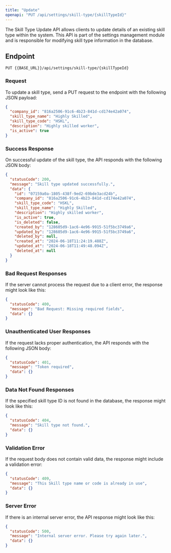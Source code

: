 ---
title: "Update"
openapi: "PUT /api/settings/skill-type/{skillTypeId}"
---

The Skill Type Update API allows clients to update details of an existing skill type within the system. This API is part of the settings management module and is responsible for modifying skill type information in the database.

## Endpoint

`PUT {{BASE_URL}}/api/settings/skill-type/{skillTypeId}`

### Request

To update a skill type, send a PUT request to the endpoint with the following JSON payload:

```json
{
  "company_id": "816a2506-91c6-4b23-841d-cd174e42a074",
  "skill_type_name": "Highly Skilled",
  "skill_type_code": "HSKL",
  "description": "Highly skilled worker",
  "is_active": true
}
```

### Success Response

On successful update of the skill type, the API responds with the following JSON body:

```json
{
  "statusCode": 200,
  "message": "Skill type updated successfully.",
  "data": {
    "id": "07159a0a-1805-438f-9ed2-69bde3acd24b",
    "company_id": "816a2506-91c6-4b23-841d-cd174e42a074",
    "skill_type_code": "HSKL",
    "skill_type_name": "Highly Skilled",
    "description": "Highly skilled worker",
    "is_active": true,
    "is_deleted": false,
    "created_by": "128605d9-1ac6-4e96-9915-51f5bc3749a6",
    "updated_by": "128605d9-1ac6-4e96-9915-51f5bc3749a6",
    "deleted_by": null,
    "created_at": "2024-06-18T11:24:19.488Z",
    "updated_at": "2024-06-18T11:49:48.094Z",
    "deleted_at": null
  }
}
```

### Bad Request Responses

If the server cannot process the request due to a client error, the response might look like this:

```json
{
  "statusCode": 400,
  "message": "Bad Request: Missing required fields",
  "data": {}
}
```

### Unauthenticated User Responses

If the request lacks proper authentication, the API responds with the following JSON body:

```json
{
  "statusCode": 401,
  "message": "Token required",
  "data": {}
}
```

### Data Not Found Responses

If the specified skill type ID is not found in the database, the response might look like this:

```json
{
  "statusCode": 404,
  "message": "Skill type not found.",
  "data": {}
}
```

### Validation Error

If the request body does not contain valid data, the response might include a validation error:

```json
{
  "statusCode": 409,
  "message": "This Skill type name or code is already in use",
  "data": {}
}
```

### Server Error

If there is an internal server error, the API response might look like this:

```json
{
  "statusCode": 500,
  "message": "Internal server error. Please try again later.",
  "data": {}
}
```
